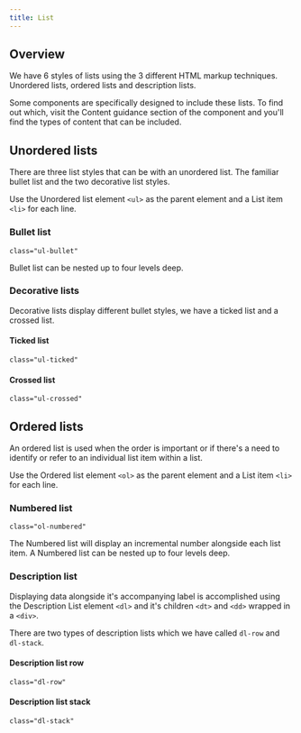 ```yaml
---
title: List
---
```


## Overview
We have 6 styles of lists using the 3 different HTML markup techniques. Unordered lists, ordered lists and description lists.

Some components are specifically designed to include these lists. To find out which, visit the Content guidance section of the component and you'll find the types of content that can be included.

## Unordered lists

There are three list styles that can be with an unordered list. The familiar bullet list and the two decorative list styles.

Use the Unordered list element `<ul>` as the parent element and a List item `<li>` for each line.

### Bullet list
`class="ul-bullet"`

Bullet list can be nested up to four levels deep.
<ExampleViewer type="bullet-list" />

### Decorative lists
Decorative lists display different bullet styles, we have a ticked list and a crossed list.

#### Ticked list
`class="ul-ticked"`
<ExampleViewer type="ticked-list" />

#### Crossed list
`class="ul-crossed"`
<ExampleViewer type="crossed-list" />

## Ordered lists

An ordered list is used when the order is important or if there's a need to identify or refer to an individual list item within a list.

Use the Ordered list element `<ol>` as the parent element and a List item `<li>` for each line.

### Numbered list
`class="ol-numbered"`

The Numbered list will display an incremental number alongside each list item. A Numbered list can be nested up to four levels deep.
<ExampleViewer type="numbered-list" />

### Description list
Displaying data alongside it's accompanying label is accomplished using the Description List element `<dl>` and it's children `<dt>` and `<dd>` wrapped in a `<div>`.

There are two types of description lists which we have called `dl-row` and `dl-stack`.

#### Description list row
`class="dl-row"`
<ExampleViewer type="description-list-row" />

#### Description list stack
`class="dl-stack"`
<ExampleViewer type="description-list-stack" />
